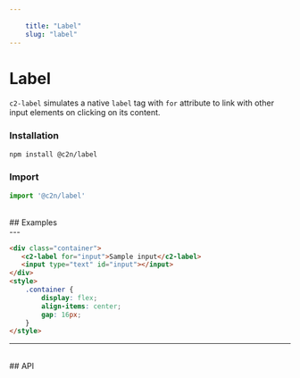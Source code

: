 ```yaml
---
    
    title: "Label"
    slug: "label"
---
```




# Label

`c2-label` simulates a native `label` tag with `for` attribute to link with other input elements on clicking on its content.

### Installation

```bash tag=CodeBlock
npm install @c2n/label
```

### Import

```typescript tag=CodeBlock
import '@c2n/label'
```

<br />
## Examples
<br />
---

```html tag=MdxCodeBlock,compact=true, component=c2-label
<div class="container">
   <c2-label for="input">Sample input</c2-label>
   <input type="text" id="input"></input>
</div>
<style>
    .container {
        display: flex;
        align-items: center;
        gap: 16px;
    }
</style>
```

---

<br />
## API

<ApiTable componentTag="c2-label"></ApiTable>
